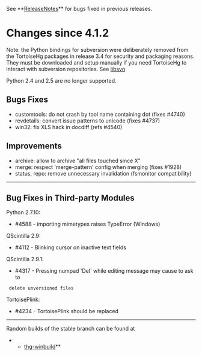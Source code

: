 See **[[ReleaseNotes]]** for bugs fixed in previous releases.

= Changes since 4.1.2 =

Note: the Python bindings for subversion were deliberately removed from the
TortoiseHg packages in release 3.4 for security and packaging reasons.
They must be downloaded and setup manually if you need TortoiseHg to interact
with subversion repositories.  See [[libsvn]]

Python 2.4 and 2.5 are no longer supported.

== Bugs Fixes ==

* customtools: do not crash by tool name containing dot (fixes #4740)
* revdetails: convert issue patterns to unicode (fixes #4737)
* win32: fix XLS hack in docdiff (refs #4540)

== Improvements ==

* archive: allow to archive "all files touched since X"
* merge: respect 'merge-pattern' config when merging (fixes #1928)
* status, repo: remove unnecessary invalidation (fsmonitor compatibility)

----

== Bug Fixes in Third-party Modules ==

Python 2.7.10:
* #4588 - importing mimetypes raises TypeError (Windows)

QScintilla 2.9:
* #4112 - Blinking cursor on inactive text fields

QScintilla 2.9.1:
* #4317 - Pressing numpad 'Del' while editing message may cause to ask to
  delete unversioned files

TortoisePlink:
* #4234 - TortoisePlink should be replaced

----

Random builds of the stable branch can be found at
**[[http://bitbucket.org/tortoisehg/thg-winbuild/downloads/|thg-winbuild]]**
